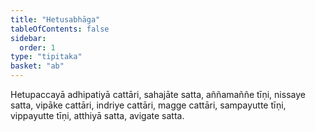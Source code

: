 ```yaml
---
title: "Hetusabhāga"
tableOfContents: false
sidebar:
  order: 1
type: "tipitaka"
basket: "ab"
---
```



<DynamicBreadcrumb />

<Paragraph number="2909">
Hetupaccayā adhipatiyā cattāri, sahajāte satta, aññamaññe tīṇi, nissaye satta, vipāke cattāri, indriye cattāri, magge cattāri, sampayutte tīṇi, vippayutte tīṇi, atthiyā satta, avigate satta.
</Paragraph>